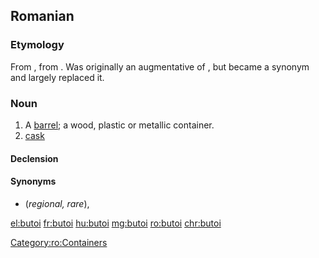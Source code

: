 ==Romanian==

===Etymology===
From {{suffix|bute|oi|lang=ro}}, from {{etyl|LL.|ro}} {{term|buttis|lang=la}}. Was originally an augmentative of {{m|ro|bute}}, but became a synonym and largely replaced it.

===Noun===
{{ro-noun|n|butoaie}}

# A [[barrel]]; a wood, plastic or metallic container.
# [[cask]]

====Declension====
{{ro-noun-n|pl=butoaie}}

====Synonyms====
* {{l|ro|bute}} (''regional, rare''), {{l|ro|putină}}

[[Category:ro:Containers]]

[[el:butoi]]
[[fr:butoi]]
[[hu:butoi]]
[[mg:butoi]]
[[ro:butoi]]
[[chr:butoi]]